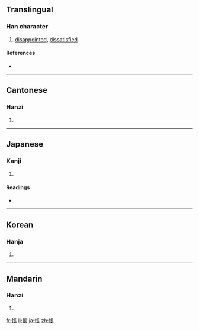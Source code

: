 {{also|怅}}
==Translingual==

===Han character===
{{Han char|rn=61|rad=心|as=08|sn=11|four=9103<sub>2</sub>|canj=心尸一女 (PSMV)}}

# [[disappointed]], [[dissatisfied]]

====References====
* {{Han ref|kx=0389.030|dkj=10727|dj=0722.070|hdz=42313.030|uh=60B5|ud=24757|bh=B1A3|bd=45475}}

----

==Cantonese==

===Hanzi===
{{yue-hanzi|jyut=|y=cheung3|sim=怅}}

# {{defn|Cantonese}}

----

==Japanese==

===Kanji===
{{ja-kanji|grade=|rs=心08}}

# {{defn|Japanese}}

====Readings====
* {{ja-readings|on=[[ちょう]] (chō)|kun=[[いたむ]] (itamu), [[うらむ]] (uramu)}}

----

==Korean==

===Hanja===
{{ko-hanja|hangeul=창|eumhun=|rv=chang|mr=ch'ang|y=chang}}

# {{defn|Korean}}

----

==Mandarin==

===Hanzi===
{{cmn-hanzi|sim=怅|pin=[[chàng]] ([[chang4]])|wg=ch'ang<sup>4</sup>}}

# {{defn|Mandarin}}

[[fr:悵]]
[[li:悵]]
[[ja:悵]]
[[zh:悵]]